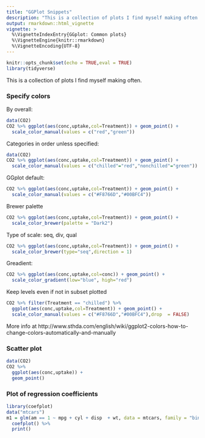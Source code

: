 ```yaml
---
title: "GGPlot Snippets"
description: "This is a collection of plots I find myself making often."
output: rmarkdown::html_vignette
vignette: >
  %\VignetteIndexEntry{GGplot: Common plots}
  %\VignetteEngine{knitr::rmarkdown}
  %\VignetteEncoding{UTF-8}
---
```


```r
knitr::opts_chunk$set(echo = TRUE,eval = TRUE)
library(tidyverse)
```

This is a collection of plots I find myself making often. 


### Specify colors

By overall: 
```r
data(CO2)
CO2 %>% ggplot(aes(conc,uptake,col=Treatment)) + geom_point() +
  scale_color_manual(values = c("red","green"))
```

Categories in order unless specified: 
```r
data(CO2)
CO2 %>% ggplot(aes(conc,uptake,col=Treatment)) + geom_point() +
  scale_color_manual(values = c("chilled"="red","nonchilled"="green"))
```

GGplot default:
```r
CO2 %>% ggplot(aes(conc,uptake,col=Treatment)) + geom_point() +
  scale_color_manual(values = c("#F8766D","#00BFC4"))
```

Brewer palette
```r
CO2 %>% ggplot(aes(conc,uptake,col=Treatment)) + geom_point() +
  scale_color_brewer(palette = "Dark2")
```

Type of scale: seq, div, qual
```r
CO2 %>% ggplot(aes(conc,uptake,col=Treatment)) + geom_point() +
  scale_color_brewer(type="seq",direction = 1) 
```

Greadient:
```r
CO2 %>% ggplot(aes(conc,uptake,col=conc)) + geom_point() +
  scale_color_gradient(low="blue", high="red")
```

Keep levels even if not in subset plotted
```r
CO2 %>% filter(Treatment == "chilled") %>%
  ggplot(aes(conc,uptake,col=Treatment)) + geom_point() +
  scale_color_manual(values = c("#F8766D","#00BFC4"),drop  = FALSE)
```

More info at http://www.sthda.com/english/wiki/ggplot2-colors-how-to-change-colors-automatically-and-manually


### Scatter plot 

```r
data(CO2)
CO2 %>% 
  ggplot(aes(conc,uptake)) +
  geom_point()
```


### Plot of regression coefficients
```r
library(coefplot)
data("mtcars")
m1 = glm(am == 1 ~ mpg + cyl + disp  + wt, data = mtcars, family = "binomial") %>% 
  coefplot() %>% 
  print()
```
